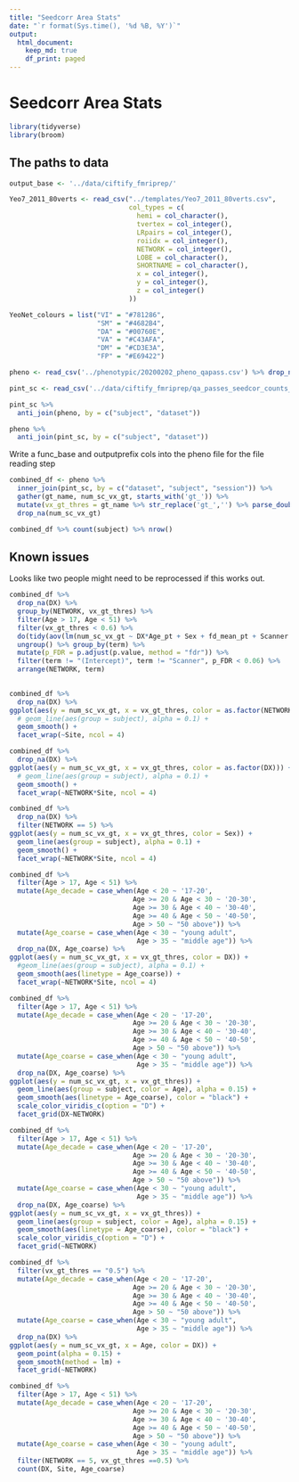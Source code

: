 ```yaml
---
title: "Seedcorr Area Stats"
date: "`r format(Sys.time(), '%d %B, %Y')`"
output:
  html_document:
    keep_md: true
    df_print: paged
---
```


# Seedcorr Area Stats

```r
library(tidyverse)
library(broom)
```

## The paths to data

```r
output_base <- '../data/ciftify_fmriprep/'

Yeo7_2011_80verts <- read_csv("../templates/Yeo7_2011_80verts.csv",
                              col_types = c(
                                hemi = col_character(),
                                tvertex = col_integer(),
                                LRpairs = col_integer(),
                                roiidx = col_integer(),
                                NETWORK = col_integer(),
                                LOBE = col_character(),
                                SHORTNAME = col_character(),
                                x = col_integer(),
                                y = col_integer(),
                                z = col_integer()
                              ))

YeoNet_colours = list("VI" = "#781286",
                      "SM" = "#4682B4",
                      "DA" = "#00760E", 
                      "VA" = "#C43AFA",
                      "DM" = "#CD3E3A", 
                      "FP" = "#E69422")

pheno <- read_csv('../phenotypic/20200202_pheno_qapass.csv') %>% drop_na(DX) 

pint_sc <- read_csv('../data/ciftify_fmriprep/qa_passes_seedcor_counts_20181116.csv')
```
```r
pint_sc %>%
  anti_join(pheno, by = c("subject", "dataset"))
```

```r
pheno %>%
  anti_join(pint_sc, by = c("subject", "dataset"))
```

Write a func_base and outputprefix cols into the pheno file for the file reading step

```r
combined_df <- pheno %>%
  inner_join(pint_sc, by = c("dataset", "subject", "session")) %>%
  gather(gt_name, num_sc_vx_gt, starts_with('gt_')) %>%
  mutate(vx_gt_thres = gt_name %>% str_replace('gt_','') %>% parse_double()) %>%
  drop_na(num_sc_vx_gt)

combined_df %>% count(subject) %>% nrow()
```

## Known issues

Looks like two people might need to be reprocessed if this works out.



```r
combined_df %>%
  drop_na(DX) %>%
  group_by(NETWORK, vx_gt_thres) %>%
  filter(Age > 17, Age < 51) %>%
  filter(vx_gt_thres < 0.6) %>%
  do(tidy(aov(lm(num_sc_vx_gt ~ DX*Age_pt + Sex + fd_mean_pt + Scanner + SurfArea_pt,.)))) %>%
  ungroup() %>% group_by(term) %>%
  mutate(p_FDR = p.adjust(p.value, method = "fdr")) %>%
  filter(term != "(Intercept)", term != "Scanner", p_FDR < 0.06) %>%
  arrange(NETWORK, term) 
       
```
```r
combined_df %>%
  drop_na(DX) %>%
ggplot(aes(y = num_sc_vx_gt, x = vx_gt_thres, color = as.factor(NETWORK))) +
  # geom_line(aes(group = subject), alpha = 0.1) + 
  geom_smooth() +
  facet_wrap(~Site, ncol = 4)
```

```r
combined_df %>%
  drop_na(DX) %>%
ggplot(aes(y = num_sc_vx_gt, x = vx_gt_thres, color = as.factor(DX))) +
  # geom_line(aes(group = subject), alpha = 0.1) + 
  geom_smooth() +
  facet_wrap(~NETWORK*Site, ncol = 4)
```

```r
combined_df %>%
  drop_na(DX) %>%
  filter(NETWORK == 5) %>%
ggplot(aes(y = num_sc_vx_gt, x = vx_gt_thres, color = Sex)) +
  geom_line(aes(group = subject), alpha = 0.1) + 
  geom_smooth() +
  facet_wrap(~NETWORK*Site, ncol = 4)
```
```r
combined_df %>% 
  filter(Age > 17, Age < 51) %>%
  mutate(Age_decade = case_when(Age < 20 ~ '17-20',
                               Age >= 20 & Age < 30 ~ '20-30',
                               Age >= 30 & Age < 40 ~ '30-40',
                               Age >= 40 & Age < 50 ~ '40-50',
                               Age > 50 ~ "50 above")) %>%
  mutate(Age_coarse = case_when(Age < 30 ~ "young adult",
                                Age > 35 ~ "middle age")) %>%
  drop_na(DX, Age_coarse) %>%
ggplot(aes(y = num_sc_vx_gt, x = vx_gt_thres, color = DX)) +
  #geom_line(aes(group = subject), alpha = 0.1) + 
  geom_smooth(aes(linetype = Age_coarse)) +
  facet_wrap(~NETWORK*Site, ncol = 4)  
```
```r
combined_df %>% 
  filter(Age > 17, Age < 51) %>%
  mutate(Age_decade = case_when(Age < 20 ~ '17-20',
                               Age >= 20 & Age < 30 ~ '20-30',
                               Age >= 30 & Age < 40 ~ '30-40',
                               Age >= 40 & Age < 50 ~ '40-50',
                               Age > 50 ~ "50 above")) %>%
  mutate(Age_coarse = case_when(Age < 30 ~ "young adult",
                                Age > 35 ~ "middle age")) %>%
  drop_na(DX, Age_coarse) %>%
ggplot(aes(y = num_sc_vx_gt, x = vx_gt_thres)) +
  geom_line(aes(group = subject, color = Age), alpha = 0.15) + 
  geom_smooth(aes(linetype = Age_coarse), color = "black") +
  scale_color_viridis_c(option = "D") +
  facet_grid(DX~NETWORK)  
```
```r
combined_df %>% 
  filter(Age > 17, Age < 51) %>%
  mutate(Age_decade = case_when(Age < 20 ~ '17-20',
                               Age >= 20 & Age < 30 ~ '20-30',
                               Age >= 30 & Age < 40 ~ '30-40',
                               Age >= 40 & Age < 50 ~ '40-50',
                               Age > 50 ~ "50 above")) %>%
  mutate(Age_coarse = case_when(Age < 30 ~ "young adult",
                                Age > 35 ~ "middle age")) %>%
  drop_na(DX, Age_coarse) %>%
ggplot(aes(y = num_sc_vx_gt, x = vx_gt_thres)) +
  geom_line(aes(group = subject, color = Age), alpha = 0.15) + 
  geom_smooth(aes(linetype = Age_coarse), color = "black") +
  scale_color_viridis_c(option = "D") +
  facet_grid(~NETWORK)  
```

```r
combined_df %>% 
  filter(vx_gt_thres == "0.5") %>%
  mutate(Age_decade = case_when(Age < 20 ~ '17-20',
                               Age >= 20 & Age < 30 ~ '20-30',
                               Age >= 30 & Age < 40 ~ '30-40',
                               Age >= 40 & Age < 50 ~ '40-50',
                               Age > 50 ~ "50 above")) %>%
  mutate(Age_coarse = case_when(Age < 30 ~ "young adult",
                                Age > 35 ~ "middle age")) %>%
  drop_na(DX) %>%
ggplot(aes(y = num_sc_vx_gt, x = Age, color = DX)) +
  geom_point(alpha = 0.15) + 
  geom_smooth(method = lm) +
  facet_grid(~NETWORK) 
```

```r
combined_df %>% 
  filter(Age > 17, Age < 51) %>%
  mutate(Age_decade = case_when(Age < 20 ~ '17-20',
                               Age >= 20 & Age < 30 ~ '20-30',
                               Age >= 30 & Age < 40 ~ '30-40',
                               Age >= 40 & Age < 50 ~ '40-50',
                               Age > 50 ~ "50 above")) %>%
  mutate(Age_coarse = case_when(Age < 30 ~ "young adult",
                                Age > 35 ~ "middle age")) %>%
  filter(NETWORK == 5, vx_gt_thres ==0.5) %>%
  count(DX, Site, Age_coarse)
```

